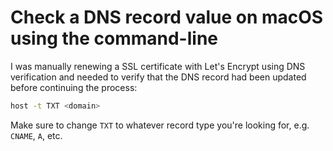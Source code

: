 # Check a DNS record value on macOS using the command-line

I was manually renewing a SSL certificate with Let's Encrypt using DNS
verification and needed to verify that the DNS record had been updated before
continuing the process:

```bash
host -t TXT <domain>
```

Make sure to change `TXT` to whatever record type you're looking for, e.g.
`CNAME`, `A`, etc.

